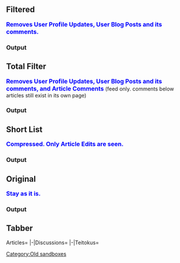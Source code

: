 ==Filtered==
<span style="color:#00f; font-size:16px; font-weight:bold;">Removes User Profile Updates, User Blog Posts and its comments.</span>
===Output===
<activityfeed size=10 exclude="user,user_blog,user_blog_comment" />

==Total Filter==
<span style="color:#00f; font-size:16px; font-weight:bold;">Removes User Profile Updates, User Blog Posts and its comments, and Article Comments</span> (feed only. comments below articles still exist in its own page)
===Output===
<activityfeed size=10 exclude="user,user_blog,user_blog_comment,talk,user_talk,file,forum,message_wall,thread" />

==Short List==
<span style="color:#00f; font-size:16px; font-weight:bold;">Compressed. Only Article Edits are seen.</span>
===Output===
<activityfeed size=15 shortlist=true />

==Original==
<span style="color:#00f; font-size:16px; font-weight:bold;">Stay as it is.</span>
===Output===
<activityfeed />


==Tabber==
<tabber>
Articles=
<activityfeed size=10 exclude="user,user_blog,user_blog_comment,talk,user_talk,forum,message_wall,thread,board_thread" />
|-|Discussions=
<activityfeed size=10 exclude="main,user,user_blog,file" />
|-|Teitokus=
<activityfeed size=10 exclude="main,user_blog_comment,talk,user_talk,file,forum,message_wall,thread,board_thread" />
</tabber>
[[Category:Old sandboxes]]